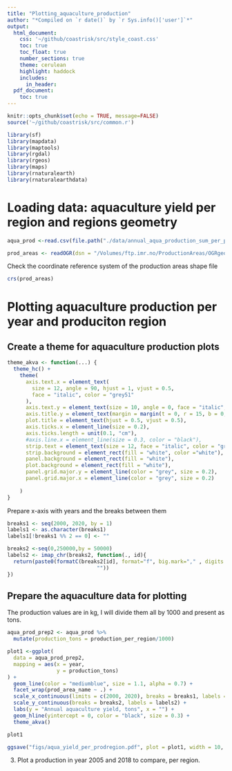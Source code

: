 ```yaml
---
title: "Plotting_aquaculture_production"
author: "*Compiled on `r date()` by `r Sys.info()['user']`*"
output:
  html_document:
    css: '~/github/coastrisk/src/style_coast.css'
    toc: true
    toc_float: true
    number_sections: true
    theme: cerulean
    highlight: haddock
    includes: 
      in_header: 
  pdf_document:
    toc: true
---
```


```r
knitr::opts_chunk$set(echo = TRUE, message=FALSE)
source('~/github/coastrisk/src/common.r')
```

```r
library(sf)
library(mapdata)
library(maptools)
library(rgdal)
library(rgeos)
library(maps)
library(rnaturalearth)
library(rnaturalearthdata)
```

# Loading data: aquaculture yield per region and regions geometry
```r
aqua_prod <-read.csv(file.path("./data/annual_aqua_production_sum_per_prodregion.csv"))
```

```r
prod_areas <- readOGR(dsn = "/Volumes/ftp.imr.no/ProductionAreas/OGRgeoJSON_prodomr")
```
Check the coordinate reference system of the production areas shape file
```r
crs(prod_areas)
```

# Plotting aquaculture production per year and produciton region
## Create a theme for aquaculture production plots
```r
theme_akva <- function(...) {
  theme_hc() +
    theme(
      axis.text.x = element_text(
        size = 12, angle = 90, hjust = 1, vjust = 0.5,
        face = "italic", color = "grey51"
      ),
      axis.text.y = element_text(size = 10, angle = 0, face = "italic", color = "grey51"),
      axis.title.y = element_text(margin = margin(t = 0, r = 15, b = 0, l = 0), face = "italic", size = 12, color = "grey22"),
      plot.title = element_text(hjust = 0.5, vjust = 0.5),
      axis.ticks.x = element_line(size = 0.2),
      axis.ticks.length = unit(0.1, "cm"),
      #axis.line.x = element_line(size = 0.3, color = "black"),
      strip.text = element_text(size = 12, face = "italic", color = "grey22"),
      strip.background = element_rect(fill = "white", color ="white"),
      panel.background = element_rect(fill = "white"),
      plot.background = element_rect(fill = "white"),
      panel.grid.major.y = element_line(color = "grey", size = 0.2),
      panel.grid.major.x = element_line(color = "grey", size = 0.2)
     
    )
}
```


Prepare x-axis with years and the breaks between them
```r
breaks1 <- seq(2000, 2020, by = 1)
labels1 <- as.character(breaks1)
labels1[!breaks1 %% 2 == 0] <- ""

breaks2 <-seq(0,250000,by = 50000)
labels2 <- imap_chr(breaks2, function(., id){
  return(paste0(formatC(breaks2[id], format="f", big.mark="," , digits = 0),
                             ""))
})
```

## Prepare the aquaculture data for plotting
The production values are in kg, I will divide them all by 1000 and present as tons.
```r
aqua_prod_prep2 <- aqua_prod %>% 
  mutate(production_tons = production_per_region/1000)
```



```r
plot1 <-ggplot(
  data = aqua_prod_prep2,
  mapping = aes(x = year,
                y = production_tons)
) +
  geom_line(color = "mediumblue", size = 1.1, alpha = 0.7) +
  facet_wrap(prod_area_name ~ .) +
  scale_x_continuous(limits = c(2000, 2020), breaks = breaks1, labels = labels1) +
  scale_y_continuous(breaks = breaks2, labels = labels2) +
  labs(y = "Annual aquaculture yield, tons", x = "") +
  geom_hline(yintercept = 0, color = "black", size = 0.3) +
  theme_akva()
```


```r
plot1
```
```r
ggsave("figs/aqua_yield_per_prodregion.pdf", plot = plot1, width = 10, height =  8, dpi = 300)
```




3) Plot a production in year 2005 and 2018 to compare, per region.